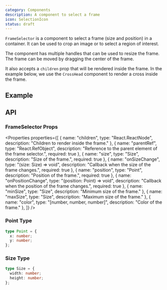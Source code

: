 ```yaml
---
category: Components
description: A component to select a frame
icon: SelectionIcon
status: draft
---
```


`FrameSelector` is a component to select a frame (size and position) in a container.
It can be used to crop an image or to select a region of interest.

The component has multiple handles that can be used to resize the frame.
The frame can be moved by dragging the center of the frame.

It also accepts a `children` prop that will be rendered inside the frame. In the example below, we use the `CrossHead` component to render a cross inside the frame.

## Example

<Example name="FrameSelector" />

## API

### FrameSelector Props

<Properties properties={[
  { name: "children", type: "React.ReactNode", description: "Children to render inside the frame." },
  { name: "parentRef", type: "React.RefObject<HTMLElement>", description: "Reference to the parent element of the frame selector.", required: true },
  { name: "size", type: "Size", description: "Size of the frame.", required: true },
  { name: "onSizeChange", type: "(size: Size) => void", description: "Callback when the size of the frame changes.", required: true },
  { name: "position", type: "Point", description: "Position of the frame.", required: true },
  { name: "onPositionChange", type: "(position: Point) => void", description: "Callback when the position of the frame changes.", required: true },
  { name: "minSize", type: "Size", description: "Minimum size of the frame." },
  { name: "maxSize", type: "Size", description: "Maximum size of the frame." },
  { name: "color", type: "[number, number, number]", description: "Color of the frame." },
]} />

### Point Type

```ts
type Point = {
  x: number;
  y: number;
};
```

### Size Type

```ts
type Size = {
  width: number;
  height: number;
};
```
